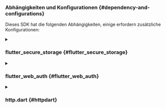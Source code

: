 ### Abhängigkeiten und Konfigurationen \{#dependency-and-configurations}

Dieses SDK hat die folgenden Abhängigkeiten, einige erfordern zusätzliche Konfigurationen:

<details>
<summary>

### flutter_secure_storage \{#flutter_secure_storage}

</summary>

Wir verwenden [flutter_secure_storage](https://pub.dev/packages/flutter_secure_storage), um die plattformübergreifende persistente sichere Token-Speicherung zu implementieren.

- Keychain wird für iOS verwendet
- AES-Verschlüsselung wird für Android verwendet.

#### Android-Version konfigurieren \{#config-android-version}

Setze die android:minSdkVersion auf 18 in der android/app/build.gradle-Datei deines Projekts.

```kotlin title="build.gradle"
  android {
      ...

      defaultConfig {
          ...
          minSdkVersion 18
          ...
      }
  }
```

#### Autobackup deaktivieren \{#disable-autobackup}

Standardmäßig kann Android Daten automatisch auf Google Drive sichern. Dies kann die Ausnahme `java.security.InvalidKeyException:Failed to unwrap key` verursachen.

Um dies zu vermeiden, kannst du das automatische Backup für deine App deaktivieren oder `sharedprefs` von der `FlutterSecureStorage` ausschließen.

1. Um das automatische Backup zu deaktivieren, gehe zu deiner App-Manifestdatei und setze die Attribute `android:allowBackup` und `android:fullBackupContent` auf `false`.

   ```xml title="AndroidManifest.xml"
   <manifest ... >
       ...
       <application
         android:allowBackup="false"
         android:fullBackupContent="false"
         ...
       >
           ...
       </application>
   </manifest>

   ```

2. Schließe `sharedprefs` von `FlutterSecureStorage` aus.

   Wenn du das `android:fullBackupContent` für deine App beibehalten möchtest, anstatt es zu deaktivieren, kannst du das Verzeichnis `sharedprefs` vom Backup ausschließen.
   Siehe weitere Details in der [Android-Dokumentation](https://developer.android.com/identity/data/autobackup#IncludingFiles).

   > In deiner AndroidManifest.xml-Datei füge das Attribut android:fullBackupContent zum `<application>`-Element hinzu, wie im folgenden Beispiel gezeigt. Dieses Attribut verweist auf eine XML-Datei, die Backup-Regeln enthält.

   ```xml title="AndroidManifest.xml"
   <application ...
     android:fullBackupContent="@xml/backup_rules">
   </application>
   ```

   > Erstelle eine XML-Datei namens `@xml/backup_rules` im Verzeichnis `res/xml/`. In dieser Datei füge Regeln mit den Elementen `<include>` und `<exclude>` hinzu. Das folgende Beispiel sichert alle Shared Preferences außer device.xml:

   ```xml title="@xml/backup_rules"
   <?xml version="1.0" encoding="utf-8"?>
   <full-backup-content>
     <exclude domain="sharedpref" path="FlutterSecureStorage"/>
   </full-backup-content>
   ```

Bitte überprüfe [flutter_secure_storage](https://pub.dev/packages/flutter_secure_storage#configure-android-version) für weitere Details.

</details>

<details>
  <summary>

### flutter_web_auth \{#flutter_web_auth}

</summary>

[flutter_web_auth](https://pub.dev/packages/flutter_web_auth) wird hinter dem Logto Flutter SDK verwendet. Wir verlassen uns auf seine webview-basierte Interaktionsschnittstelle, um Benutzer zu authentifizieren.

:::note
Dieses Plugin verwendet `ASWebAuthenticationSession` auf iOS 12+ und macOS 10.15+, `SFAuthenticationSession` auf iOS 11, `Chrome Custom Tabs` auf Android und öffnet ein neues Fenster im Web.
:::

#### Registriere die Callback-URL auf Android \{#register-the-callback-url-on-android}

Um die Callback-URL von Logtos Anmelde-Webseite zu erfassen, musst du deine Anmelde-redirectUri in deiner `AndroidManifest.xml`-Datei registrieren.

```xml title="AndroidManifest.xml"
<activity android:name="com.linusu.flutter_web_auth.CallbackActivity" android:exported="true">
    <intent-filter android:label="flutter_web_auth">
        <action android:name="android.intent.action.VIEW"/>
        <category android:name="android.intent.category.DEFAULT"/>
        <category android:name="android.intent.category.BROWSABLE"/>
        <data android:scheme="io.logto"/>
    </intent-filter>
</activity>
```

</details>

<details>
  <summary>

### http.dart \{#httpdart}

</summary>

Da das SDK Netzwerk-Anfragen stellen muss, musst du einen HTTP-Client an das SDK übergeben. Du kannst den Standard-`http.Client` von [http.dart](https://pub.dev/packages/http) verwenden oder deinen eigenen `http.Client` mit benutzerdefinierten Konfigurationen erstellen.

```dart

  import 'package:http/http.dart' as http;

```

</details>
